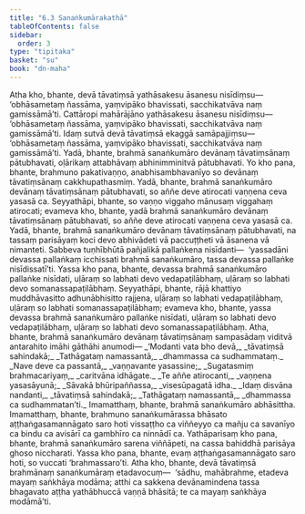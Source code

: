 ```yaml
---
title: "6.3 Sanaṅkumārakathā"
tableOfContents: false
sidebar:
  order: 3
type: "tipitaka"
basket: "su"
book: "dn-maha"
---
```



<DynamicBreadcrumb />

<Division number="300" book="dn-maha">

<Paragraph number="667" book="dn-maha">
Atha kho, bhante, devā tāvatiṃsā yathāsakesu āsanesu nisīdiṃsu—  ‘obhāsametaṃ ñassāma, yaṃvipāko bhavissati, sacchikatvāva naṃ gamissāmā’ti. Cattāropi mahārājāno yathāsakesu āsanesu nisīdiṃsu—  ‘obhāsametaṃ ñassāma, yaṃvipāko bhavissati, sacchikatvāva naṃ gamissāmā’ti. Idaṃ sutvā devā tāvatiṃsā ekaggā samāpajjiṃsu—  ‘obhāsametaṃ ñassāma, yaṃvipāko bhavissati, sacchikatvāva naṃ gamissāmā’ti.
</Paragraph>

<Paragraph number="668" book="dn-maha">
Yadā, bhante, brahmā sanaṅkumāro devānaṃ tāvatiṃsānaṃ pātubhavati, oḷārikaṃ attabhāvaṃ abhinimminitvā pātubhavati. Yo kho pana, bhante, brahmuno pakativaṇṇo, anabhisambhavanīyo so devānaṃ tāvatiṃsānaṃ cakkhupathasmiṃ. Yadā, bhante, brahmā sanaṅkumāro devānaṃ tāvatiṃsānaṃ pātubhavati, so aññe deve atirocati vaṇṇena ceva yasasā ca. Seyyathāpi, bhante, so vaṇṇo viggaho mānusaṃ viggahaṃ atirocati; evameva kho, bhante, yadā brahmā sanaṅkumāro devānaṃ tāvatiṃsānaṃ pātubhavati, so aññe deve atirocati vaṇṇena ceva yasasā ca. Yadā, bhante, brahmā sanaṅkumāro devānaṃ tāvatiṃsānaṃ pātubhavati, na tassaṃ parisāyaṃ koci devo abhivādeti vā paccuṭṭheti vā āsanena vā nimanteti. Sabbeva tuṇhībhūtā pañjalikā pallaṅkena nisīdanti—  ‘yassadāni devassa pallaṅkaṃ icchissati brahmā sanaṅkumāro, tassa devassa pallaṅke nisīdissatī’ti. Yassa kho pana, bhante, devassa brahmā sanaṅkumāro pallaṅke nisīdati, uḷāraṃ so labhati devo vedapaṭilābhaṃ, uḷāraṃ so labhati devo somanassapaṭilābhaṃ. Seyyathāpi, bhante, rājā khattiyo muddhāvasitto adhunābhisitto rajjena, uḷāraṃ so labhati vedapaṭilābhaṃ, uḷāraṃ so labhati somanassapaṭilābhaṃ; evameva kho, bhante, yassa devassa brahmā sanaṅkumāro pallaṅke nisīdati, uḷāraṃ so labhati devo vedapaṭilābhaṃ, uḷāraṃ so labhati devo somanassapaṭilābhaṃ. Atha, bhante, brahmā sanaṅkumāro devānaṃ tāvatiṃsānaṃ sampasādaṃ viditvā antarahito imāhi gāthāhi anumodi—
</Paragraph>

<Paragraph number="669" type="verses" book="dn-maha">
_‘Modanti vata bho devā,_  
_tāvatiṃsā sahindakā;_  
_Tathāgataṃ namassantā,_  
_dhammassa ca sudhammataṃ._  

</Paragraph>

<Paragraph number="670" type="verses" book="dn-maha">
_Nave deve ca passantā,_  
_vaṇṇavante yasassine;_  
_Sugatasmiṃ brahmacariyaṃ,_  
_caritvāna idhāgate._  

</Paragraph>

<Paragraph number="671" type="verses" book="dn-maha">
_Te aññe atirocanti,_  
_vaṇṇena yasasāyunā;_  
_Sāvakā bhūripaññassa,_  
_visesūpagatā idha._  

</Paragraph>

<Paragraph number="672" type="verses" book="dn-maha">
_Idaṃ disvāna nandanti,_  
_tāvatiṃsā sahindakā;_  
_Tathāgataṃ namassantā,_  
_dhammassa ca sudhammatan’ti._  

</Paragraph>

</Division>
<Division number="301" book="dn-maha">

<Paragraph number="673" book="dn-maha">
Imamatthaṃ, bhante, brahmā sanaṅkumāro abhāsittha. Imamatthaṃ, bhante, brahmuno sanaṅkumārassa bhāsato aṭṭhaṅgasamannāgato saro hoti vissaṭṭho ca viññeyyo ca mañju ca savanīyo ca bindu ca avisārī ca gambhīro ca ninnādī ca. Yathāparisaṃ kho pana, bhante, brahmā sanaṅkumāro sarena viññāpeti, na cassa bahiddhā parisāya ghoso niccharati. Yassa kho pana, bhante, evaṃ aṭṭhaṅgasamannāgato saro hoti, so vuccati ‘brahmassaro’ti. Atha kho, bhante, devā tāvatiṃsā brahmānaṃ sanaṅkumāraṃ etadavocuṃ—  ‘sādhu, mahābrahme, etadeva mayaṃ saṅkhāya modāma; atthi ca sakkena devānamindena tassa bhagavato aṭṭha yathābhuccā vaṇṇā bhāsitā; te ca mayaṃ saṅkhāya modāmā’ti.
</Paragraph>
</Division>